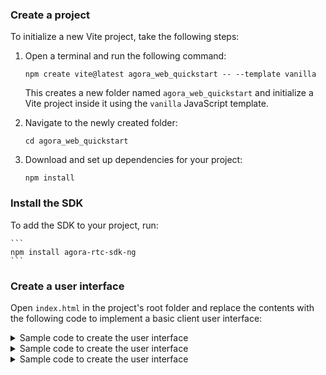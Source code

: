 
<PlatformWrapper platform = "web">

### Create a project

To initialize a new Vite project, take the following steps:

1. Open a terminal and run the following command:

    ```
    npm create vite@latest agora_web_quickstart -- --template vanilla
    ```

    This creates a new folder named `agora_web_quickstart` and initialize a Vite project inside it using the `vanilla` JavaScript template.

1. Navigate to the newly created folder:

    ```
    cd agora_web_quickstart
    ```

1. Download and set up dependencies for your project:

    ```
    npm install
    ```

### Install the SDK

To add the SDK to your project, run:

    ```
    npm install agora-rtc-sdk-ng
    ```

### Create a user interface​

Open `index.html` in the project's root folder and replace the contents with the following code to implement a basic client user interface:

<ProductWrapper product='interactive-live-streaming, broadcast-streaming'>
<details>
<summary>Sample code to create the user interface</summary>

<CodeBlock language="html" showLineNumbers>
{`<!DOCTYPE html>
<html lang="en">
    <head>
        <meta charset="UTF-8" />
        <title>Web SDK Video Quickstart</title>
    </head>
    <body>
        <h2 class="left-align">Web SDK Video Quickstart</h2>
        <div class="row">
            <div>
                <button type="button" id="host-join">Join as host</button>
                <button type="button" id="audience-join">Join as audience</button>
                <button type="button" id="leave">Leave</button>
            </div>
        </div>
        <!-- Include the JavaScript file -->
        <script type="module" src="/src/agoraLogic.js"></script>
    </body>
</html>`}
</CodeBlock>
</details>
</ProductWrapper>

<ProductWrapper product='voice-calling'>
<details>
<summary>Sample code to create the user interface</summary>

<CodeBlock language="html" showLineNumbers>
{`<!DOCTYPE html>
<html lang="en">
<head>
    <meta charset="UTF-8">
    <title>Web SDK Voice Quickstart</title>
</head>
<body>
    <h2 class="left-align">Web SDK Voice Quickstart</h2>
        <div class="row">
            <div>
                <button type="button" id="join">Join</button>
                <button type="button" id="leave">Leave</button>
            </div>
        </div>
    <!-- Include the JavaScript file -->
    <script type="module" src="/src/agoraLogic.js"></script>        
</body>
</html>`}
</CodeBlock>
</details>
</ProductWrapper>

<ProductWrapper product='video-calling'>
<details>
<summary>Sample code to create the user interface</summary>
<CodeBlock language="html" showLineNumbers>
{`<!DOCTYPE html>
<html lang="en">
<head>
    <meta charset="UTF-8" />
    <title>Web SDK Video Quickstart</title>
</head>
<body>
    <h2 class="left-align">Web SDK Video Quickstart</h2>
    <div class="row">
        <div>
            <button type="button" id="join">Join</button>
            <button type="button" id="leave">Leave</button>
        </div>
    </div>
    <!-- Include the JavaScript file -->
    <script type="module" src="/src/agoraLogic.js"></script>
</body>
</html>`}
</CodeBlock>
</details>
</ProductWrapper>

</PlatformWrapper>